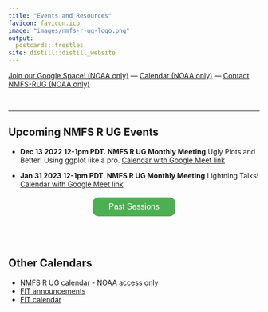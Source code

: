 ```yaml
---
title: "Events and Resources"
favicon: favicon.ico
image: "images/nmfs-r-ug-logo.png"
output:
  postcards::trestles
site: distill::distill_website
---
```


<script>
$('#button').click(function(){
    $('#wrapper').toggle();
});  
</script>
<style>
#wrapper {
  display:none
} 
.button {
  background-color: #4CAF50;
  border-radius: 12px;
  border: none;
  color: white;
  padding: 10px 32px;
  text-align: center;
  text-decoration: none;
  display: inline-block;
  font-size: 16px;
  margin: 4px 2px;
  cursor: pointer;
}
</style>

<div>
 <div style="margin-right:auto; margin-left:auto;">[Join our Google Space! (NOAA only)](https://forms.gle/Xf8hr48SuyP1cNkn8) &mdash; [Calendar (NOAA only)](https://calendar.google.com/calendar/embed?src=noaa.gov_60rfn7ml9rpchl63vs4af9n018%40group.calendar.google.com&ctz=America%2FLos_Angeles)  &mdash;  [Contact NMFS-RUG (NOAA only)](https://forms.gle/GQVNLnTQ7SHCNiFZA)</div>
</div>

<p></p>
<br/>
<hr>

## Upcoming NMFS R UG Events

* **Dec 13 2022 12-1pm PDT. NMFS R UG Monthly Meeting** Ugly Plots and Better! Using ggplot like a pro. [Calendar with Google Meet link](https://calendar.google.com/calendar/event?action=TEMPLATE&tmeid=MDJkdmZmMmliMzQwajRiODc0Mm04ZnZhNWEgbm9hYS5nb3ZfNjByZm43bWw5cnBjaGw2M3ZzNGFmOW4wMThAZw&tmsrc=noaa.gov_60rfn7ml9rpchl63vs4af9n018%40group.calendar.google.com)

* **Jan 31 2023 12-1pm PDT. NMFS R UG Monthly Meeting** Lightning Talks! [Calendar with Google Meet link](https://calendar.google.com/calendar/event?action=TEMPLATE&tmeid=MnU3OGM1dXQ5b2Q5OW1oaW5pbjJhZzQxMHJfMjAyMzAxMjRUMjAwMDAwWiBub2FhLmdvdl82MHJmbjdtbDlycGNobDYzdnM0YWY5bjAxOEBn&tmsrc=noaa.gov_60rfn7ml9rpchl63vs4af9n018%40group.calendar.google.com&scp=ALL)

<center><button id="button" class="button">Past Sessions</button></center>
<div id="wrapper" class="open">

See the "Search past events" tab and our [Past meeting notes](https://docs.google.com/document/d/1mrgtrSXVtPCTxrpBa_0ZbxEsnK9vcQzs6RIV3f-OTPw/edit?usp=sharing) for info on past events and links to things like notes and video for past events.
  
<br/>
  
* **Tues Nov 29 2022 12-1pm PDT. NMFS R UG Monthly Meeting** Kathryn Doering (OST) presents R Projects in GitHub Codespaces [meeting notes]([https://nmfs-opensci.github.io/2022-07-19-APIs/githubAPI.html#1](https://www.google.com/url?q=https://docs.google.com/document/d/1mrgtrSXVtPCTxrpBa_0ZbxEsnK9vcQzs6RIV3f-OTPw/edit?usp%3Dsharing&sa=D&source=calendar&ust=1670261806448308&usg=AOvVaw3L8ZuP5sA9G13vvy9XjnYd))
* **Tues Oct 24 2022 12-1pm PDT. NMFS R UG Monthly Meeting** Tricks or Treats in R! [Meeting notes](https://www.google.com/url?q=https://docs.google.com/document/d/1mrgtrSXVtPCTxrpBa_0ZbxEsnK9vcQzs6RIV3f-OTPw/edit?usp%3Dsharing&sa=D&source=calendar&ust=1670261806928185&usg=AOvVaw3Pvt1zdsQp7XhKUKfE0iNf)
* **Tues Sept 27 2022 12-1pm PDT. NMFS R UG Monthly Meeting** GitHub Enterprise discusssion. [Discussion notes](https://docs.google.com/document/d/1tOtPFaGw2dLvPHO4-bQTrE8j9QxvlHeTG6pN5yyw7yY/edit?usp=meetingnotes)
* **Fri Aug 5 2022 10-11am PDT. Week 8 of [Practical R and Git Workflow for NOAA Scientists](https://rverse-tutorials.github.io/RWorkflow-NWFSC-2022/)** Eli Holmes (NWFSC) Week 8 Part 2. R Markdown/Quarto for writing reports. Part 2 of writing big reports with R Markdown/Quarto.  Link to video is on the website.
* **Tues July 19 2022 12-1pm PDT. NMFS R UG Monthly Meeting** Christine Stawitz (NWFSC) will share how she is using the GitHub API to create status emails in R. After the demo, we'll discuss how we can use Christine's efforts to possibly create a user-friendly R package that everyone can benefit from! [slides](https://nmfs-opensci.github.io/2022-07-19-APIs/githubAPI.html#1)
* **Fri July 15 2022 10-11am PDT. Week 7 of [Practical R and Git Workflow for NOAA Scientists](https://rverse-tutorials.github.io/RWorkflow-NWFSC-2022/)** Eli Holmes (NWFSC) Week 7 Part 1. R Markdown for writing reports. There are many online tutorials for R Markdown which will cover the basics. I will focus on R Markdown for fisheries (or other) reports. When the data change (which happens often), we have to remake tables (and graphs) and update the numbers in text. For big reports, this is time-consuming and creates errors. I’ll show you how to use R Markdown to automate this process, so you are not manually remaking reports. Link to video is on the website.
* **Fri July 15 2022 10-11am PDT. Week 6 of [Practical R and Git Workflow for NOAA Scientists](https://rverse-tutorials.github.io/RWorkflow-NWFSC-2022/)** Eli Holmes (NWFSC) Week 5 Documenting and sharing R packages with RStudio and GitHub. Link to video is on the website.
* **Fri July 8 2022 10-11am PDT. Week 5 of [Practical R and Git Workflow for NOAA Scientists](https://rverse-tutorials.github.io/RWorkflow-NWFSC-2022/)** Eli Holmes (NWFSC) Week 5 Intro to making R packages in RStudio. Link to video is on the website.
* **Fri June 10 2022 10-11am PDT. Week 4 of [Practical R and Git Workflow for NOAA Scientists](https://rverse-tutorials.github.io/RWorkflow-NWFSC-2022/)** Eli Holmes (NWFSC) Week 4 Intro to Scrum using GitHub issues and project boards. This week will focus on the most popular Agile methodology: Scrum. Scrum is a lightweight and flexible framework that helps teams to work together better and learn with each cycle of work. It has 3 roles, 5 events (steps) that the team goes through during a time-boxed period of work. I will show you how to set up and run a Scrum Sprint using a GitHub project board. The real power of Scrum comes with teams by promoting high functioning teamwork, but you can use Scrum solo; you’ll just have to ‘switch hats’ when you take on different roles.  Link to video is on the website.
* **Fridays starting May 20 2022 10-11am PDT** [Practical R and Git Workflow for NOAA Scientists](https://rverse-tutorials.github.io/RWorkflow-NWFSC-2022/). All sessions are recorded and links are on the website.
* [Win-Spr 2022 NMFS R UG Monthly Events Flyer](https://tinyurl.com/nmfs-rug-win-calendar)
* **Tues May 10 2022 12-1pm PDT** NMFS R UG Lightning Talks! [Central Library blog post](https://libguides.library.noaa.gov/seminars/upcoming/NMFS-R-UG-Creating-reproducible-and-robust-fisheries-science-workflows-using-R-and) &#8226; [Video](https://www.youtube.com/watch?v=4Lo3peWvHbE&authuser=0) &#8226; [Slides - NOAA access](https://docs.google.com/presentation/d/1HpmcCxFX_gj_L02jBfsOjVLWg8btA6Ym791XlxQjcFk/edit#slide=id.gf731ae63a1_0_5)
* **Tues April 12 2022 12-1pm PST** {pins} with an R Studio Rep! A representative from R Studio will be joining us to introduce the {pins} R package. {pins} can be used to share on a networked drive or with services like DropBox, RStudio Connect, Amazon S3, Azure storage and Microsoft 365 (OneDrive and SharePoint). 
* **Tues Mar 29 2022 12-1pm PST. NMFS R UG Monthly Meeting** Erin Steiner (NWFSC) runs a data collection program where she collects cost and participation info from Commercial fishers, processors, and quota owners. She will present two types of markdown tools they have developed to QA their data and communicate with participants. Finally, she'll present some data flow challenges the team has encountered and hopefully facilitate a discussion of how others have resolved those issues.
* Recordings of the PSAW III Training Sessions are online! [Recordings of the sessions - NOAA Access only](https://sites.google.com/noaa.gov/nmfs-ost-psaw)
* Tues Mar 8 2022 12-1pm PST. NMFS R UG Monthly Meeting  Adyan Rios (SEFSC) will talk about how the SouthEast Data, Assessment, and Review (SEDAR) is dealing with confidential data used in projects on GitHub. She'll talk about various tools and processes to prevent confidential data or secrets from being committed to repos [Recording of the session - NOAA access only](https://drive.google.com/file/d/183igNEgj1qa8ea3GprBZzlfYn8z1eXPW/view?usp=sharing)
* Wed Feb 23 2022 1-5pm Eastern. PSAW III  Introduction to Mapping and Spatial Analysis in R (Kevin Stierhoff, SWFSC)
* Wed Mar 2 and 9 2022 1-4pm EDT. PSAW III Fitting Spatial and Spatiotemporal Models with sdmTMB (Eric Ward, NWFSC; Lewis Barnett)
* Wed Feb 9 2022 1-4pm EDT. PSAW III Training Sessions. Part 2. Introduction to FOSSA: Free & Open Source Software for Acoustics (R packages) (Shannon Rankin, SWFSC)
* Wed Feb 16 2022 1-3pm EDT. PSAW III Training Sessions. Creating a Data R Package  (Eli Holmes, NWFSC) [Workshop notes and video](https://rverse-tutorials.github.io/PSAW-2022/)
* Tues Feb 15 10am HI/12pm PT/3pm ET: RStudio Connect Load Testing Christine Stawitz (OST) -  We want to test the ability of the RStudio Connect instance to scale to multiple users. As such, we wanted to set up a time for us to try to use a bunch of the Shiny apps on there simultaneously. Join to learn more about the NMFS R Shiny Connect instance and see if we can break it! 
* Tues Feb 1 2022 12-1pm PST. NMFS R UG Monthly Meeting. Abby Tyrell (NEFSC) gave a presentation on workflow for the Ecosystem and Socioeconomic Profiles. [Slides NOAA access](https://docs.google.com/presentation/d/14CnVSQOp2q171obKH1gHHb1bBBblGWLsuMEkPXbFCxU/edit?usp=sharing) [AKesp report repo] (https://github.com/atyrell3/AKesp) [Recording of the session - NOAA access only](https://drive.google.com/file/d/1JDJolN2wPOQR55vE4eBiDCEAnJNTEZp9/view?usp=sharing)
* Tues Jan 4 2022 9am PST. NMFS R UG Monthly Meeting. Josh London (AFSC) will give a presentation on the {targets} package. [Meeting notes](https://github.com/nmfs-opensci/NMFS-R-UG-Meetings/tree/main/2022-01-04-targets-package)  [Recording of the session - NOAA access only](https://drive.google.com/file/d/1D8CPg3GDqJt1jwAMn4FoVDThTViHvusr/view?usp=sharing)
* Tue Dec 14th 9am PST. NMFS R UG Special Session Kelly Mayo (NMFS Office of Science and Technology) will be giving a 1 hour tutorial and discussion about manually (via Adobe Acrobat) editing reports to be 508 compliant and talk about how we can use screen readers to check our work.  [Meeting notes](https://github.com/nmfs-opensci/NMFS-R-UG-Meetings/blob/main/2021-12-14-508-Compliance/Readme.md) [Recording of the session - NOAA access only](https://drive.google.com/file/d/1GeHoX9Fq5GWkZmI8Ru7JTDv0V-7M3rE6/view?usp=sharing)
* Tue Dec 7th 9am PST. NMFS R UG Monthly Meeting. GitHub Actions. Eli Holmes (NWFSC) will give a brief tutorial and then NMFS R UG members will show how they are using GitHub Actions. [GitHub Actions repo](https://github.com/nmfs-opensci/12-07-21-GitHub-Actions) [Recording of the session - NOAA access only](https://drive.google.com/file/d/1_oxKuRC-m4kzy57y3PJRfhnYIXXm5nkE/view?usp=sharing)
* Nov 16th 9am PST. NMFS R UG Monthly Meeting. Lightning Talks on Reproducible Reports and Scientific Manuscripts. [List of talks with links to slides](https://github.com/nmfs-opensci/11-16-21-Lightning-Talks)
* NMFS R User Group. Oct 26, 2021 9am PST. NMFS R UG Monthly Meeting. [508 Compliance and R Markdown documents repo](https://github.com/nmfs-opensci/10-26-21-508-Compliance/blob/main/README.md). [Recording of the session - NOAA access only](https://drive.google.com/file/d/1-KQd2sur0l1UxWtvl03smYR9WexdzVXZ/view?usp=sharing)
* Oct 12th 9am PST. Inaugural NMRS R UG meeting. Virtual.

</div>  

<br/><br/>

## Other Calendars

* [NMFS R UG calendar - NOAA access only](https://calendar.google.com/calendar/embed?src=noaa.gov_60rfn7ml9rpchl63vs4af9n018%40group.calendar.google.com&ctz=America%2FLos_Angeles)
* [FIT announcements](https://noaa-fisheries-integrated-toolbox.github.io/news/)
* [FIT calendar](https://noaa-fisheries-integrated-toolbox.github.io/news/calendar/)



